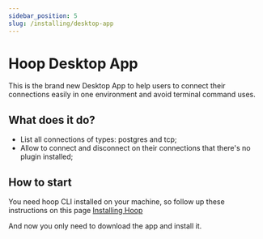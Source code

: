 ```yaml
---
sidebar_position: 5
slug: /installing/desktop-app
---
```



# Hoop Desktop App

This is the brand new Desktop App to help users to connect their connections easily in one environment and avoid terminal command uses.

## What does it do?

- List all connections of types: postgres and tcp;
- Allow to connect and disconnect on their connections that there's no plugin installed;

## How to start

You need hoop CLI installed on your machine, so follow up these instructions on this page [Installing Hoop](./command-line/index.md)

And now you only need to download the app and install it.

<ConnectOnHoopButton url='https://dl.todesktop.com/230209cge44yk8p' text='Download Hoop App' />
